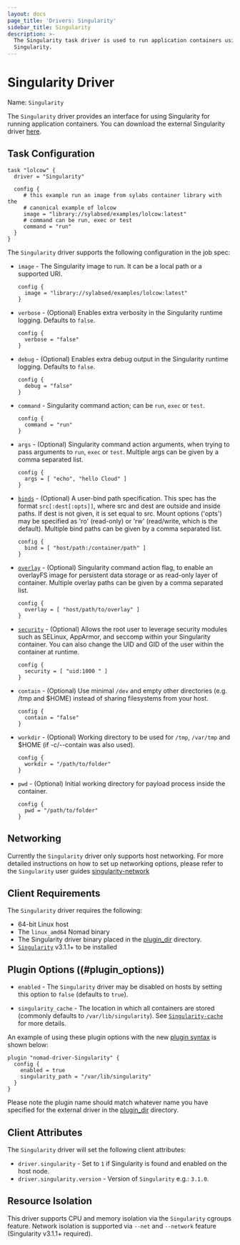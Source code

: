 ```yaml
---
layout: docs
page_title: 'Drivers: Singularity'
sidebar_title: Singularity
description: >-
  The Singularity task driver is used to run application containers using
  Singularity.
---
```


# Singularity Driver

Name: `Singularity`

The `Singularity` driver provides an interface for using Singularity for running application
containers. You can download the external Singularity driver [here][singularity-driver].

## Task Configuration

```hcl
task "lolcow" {
  driver = "Singularity"

  config {
     # this example run an image from sylabs container library with the
     # canonical example of lolcow
     image = "library://sylabsed/examples/lolcow:latest"
     # command can be run, exec or test
     command = "run"
  }
}
```

The `Singularity` driver supports the following configuration in the job spec:

- `image` - The Singularity image to run. It can be a local path or a supported URI.

  ```hcl
  config {
    image = "library://sylabsed/examples/lolcow:latest"
  }
  ```

- `verbose` - (Optional) Enables extra verbosity in the Singularity runtime logging.
  Defaults to `false`.

  ```hcl
  config {
    verbose = "false"
  }
  ```

- `debug` - (Optional) Enables extra debug output in the Singularity runtime
  logging. Defaults to `false`.

  ```hcl
  config {
    debug = "false"
  }
  ```

- `command` - Singularity command action; can be `run`, `exec` or `test`.

  ```hcl
  config {
    command = "run"
  }
  ```

- `args` - (Optional) Singularity command action arguments, when trying to pass arguments to `run`, `exec` or `test`.
  Multiple args can be given by a comma separated list.

  ```hcl
  config {
    args = [ "echo", "hello Cloud" ]
  }
  ```

- [`binds`][bind] - (Optional) A user-bind path specification. This spec has the format `src[:dest[:opts]]`, where src and
  dest are outside and inside paths. If dest is not given, it is set equal to src.
  Mount options ('opts') may be specified as 'ro' (read-only) or 'rw' (read/write, which
  is the default). Multiple bind paths can be given by a comma separated list.

  ```hcl
  config {
    bind = [ "host/path:/container/path" ]
  }
  ```

- [`overlay`][overlay] - (Optional) Singularity command action flag, to enable an overlayFS image for persistent data
  storage or as read-only layer of container. Multiple overlay paths can be given by a comma separated list.

  ```hcl
  config {
    overlay = [ "host/path/to/overlay" ]
  }
  ```

- [`security`][security] - (Optional) Allows the root user to leverage security modules such as
  SELinux, AppArmor, and seccomp within your Singularity container.
  You can also change the UID and GID of the user within the container at runtime.

  ```hcl
  config {
    security = [ "uid:1000 " ]
  }
  ```

- `contain` - (Optional) Use minimal `/dev` and empty other directories (e.g. /tmp and \$HOME) instead of sharing filesystems from your host.

  ```hcl
  config {
    contain = "false"
  }
  ```

- `workdir` - (Optional) Working directory to be used for `/tmp`, `/var/tmp` and \$HOME (if -c/--contain was also used).

  ```hcl
  config {
    workdir = "/path/to/folder"
  }
  ```

- `pwd` - (Optional) Initial working directory for payload process inside the container.

  ```hcl
  config {
    pwd = "/path/to/folder"
  }
  ```

## Networking

Currently the `Singularity` driver only supports host networking. For more detailed instructions on how to set up networking options, please refer to the `Singularity` user guides [singularity-network]

## Client Requirements

The `Singularity` driver requires the following:

- 64-bit Linux host
- The `linux_amd64` Nomad binary
- The Singularity driver binary placed in the [plugin_dir][plugin_dir] directory.
- [`Singularity`][singularity] v3.1.1+ to be installed

## Plugin Options ((#plugin_options))

- `enabled` - The `Singularity` driver may be disabled on hosts by setting this option to `false` (defaults to `true`).

- `singularity_cache` - The location in which all containers are stored (commonly defaults to `/var/lib/singularity`). See [`Singularity-cache`][singularity-cache] for more details.

An example of using these plugin options with the new [plugin
syntax][plugin] is shown below:

```hcl
plugin "nomad-driver-Singularity" {
  config {
    enabled = true
    singularity_path = "/var/lib/singularity"
  }
}
```

Please note the plugin name should match whatever name you have specified for the external driver in the [plugin_dir][plugin_dir] directory.

## Client Attributes

The `Singularity` driver will set the following client attributes:

- `driver.singularity` - Set to `1` if Singularity is found and enabled on the host node.
- `driver.singularity.version` - Version of `Singularity` e.g.: `3.1.0`.

## Resource Isolation

This driver supports CPU and memory isolation via the `Singularity` cgroups feature. Network
isolation is supported via `--net` and `--network` feature (Singularity v3.1.1+ required).

[singularity-driver]: https://github.com/sylabs/nomad-driver-singularity
[singularity_man]: https://linuxcontainers.org/Singularity/manpages/man5/Singularity.container.conf.5.html#lbAM
[plugin]: /docs/configuration/plugin
[plugin_dir]: /docs/configuration#plugin_dir
[plugin-options]: #plugin_options
[singularity]: https://github.com/sylabs/singularity
[singularity-cache]: https://www.sylabs.io/guides/3.1/user-guide/appendix.html#c
[bind]: https://www.sylabs.io/guides/3.1/user-guide/bind_paths_and_mounts.html
[security]: https://www.sylabs.io/guides/3.1/user-guide/security_options.html
[overlay]: https://www.sylabs.io/guides/3.1/user-guide/persistent_overlays.html
[singularity-network]: https://www.sylabs.io/guides/3.1/user-guide/networking.html
